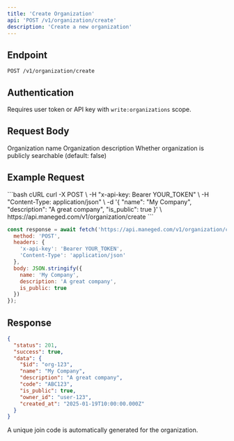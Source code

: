 ```yaml
---
title: 'Create Organization'
api: 'POST /v1/organization/create'
description: 'Create a new organization'
---
```


## Endpoint

```
POST /v1/organization/create
```

## Authentication

Requires user token or API key with `write:organizations` scope.

## Request Body

<ParamField body="name" type="string" required>
  Organization name
</ParamField>

<ParamField body="description" type="string">
  Organization description
</ParamField>

<ParamField body="is_public" type="boolean">
  Whether organization is publicly searchable (default: false)
</ParamField>

## Example Request

<CodeGroup>
```bash cURL
curl -X POST \
  -H "x-api-key: Bearer YOUR_TOKEN" \
  -H "Content-Type: application/json" \
  -d '{
    "name": "My Company",
    "description": "A great company",
    "is_public": true
  }' \
  https://api.maneged.com/v1/organization/create
```

```javascript JavaScript
const response = await fetch('https://api.maneged.com/v1/organization/create', {
  method: 'POST',
  headers: {
    'x-api-key': 'Bearer YOUR_TOKEN',
    'Content-Type': 'application/json'
  },
  body: JSON.stringify({
    name: 'My Company',
    description: 'A great company',
    is_public: true
  })
});
```
</CodeGroup>

## Response

```json
{
  "status": 201,
  "success": true,
  "data": {
    "$id": "org-123",
    "name": "My Company",
    "description": "A great company",
    "code": "ABC123",
    "is_public": true,
    "owner_id": "user-123",
    "created_at": "2025-01-19T10:00:00.000Z"
  }
}
```

<Note>
  A unique join code is automatically generated for the organization.
</Note>
